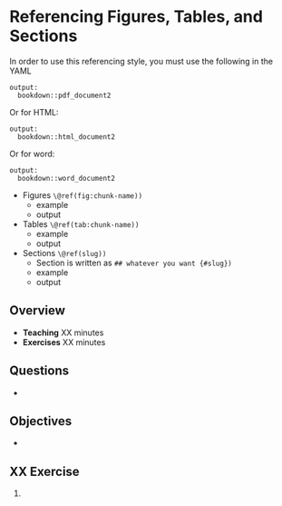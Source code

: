 # Referencing Figures, Tables, and Sections

In order to use this referencing style, you must use the following in the YAML

```
output:
  bookdown::pdf_document2
```

Or for HTML:

```
output:
  bookdown::html_document2
```

Or for word:

```
output:
  bookdown::word_document2
```

* Figures `\@ref(fig:chunk-name))`
  * example
  * output
* Tables `\@ref(tab:chunk-name))`
  * example
  * output
* Sections `\@ref(slug))`
  * Section is written as `## whatever you want {#slug})`
  * example
  * output

## Overview

* **Teaching** XX minutes
* **Exercises** XX minutes

## Questions

* 

## Objectives

* 

## XX Exercise {.exercise}

1. 
